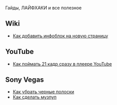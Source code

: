 Гайды, ЛАЙФХАКИ и все полезное

==Wiki==
*[[Как добавить инфоблок на новую страницу]]
==YouTube==
*[[Как поймать 21 кадр сразу в плеере YouTube]]
==Sony Vegas==
*[[Как убрать черные полоски]]
*[[Как сделать музпуп]]